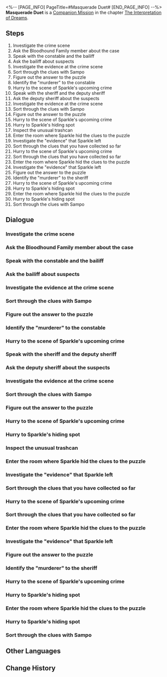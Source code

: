 <%-- [PAGE_INFO]
PageTitle=#Masquerade Duet#
[END_PAGE_INFO] --%>
{{Stub|Dialogue, characters, and location(s)}}
{{Mission Infobox
|id            = 2021802
|title         = 
|image         = Mission Masquerade Duet.png
|type          = Companion
|event_name    = 
|chapter       = The Interpretation of Dreams (Companion Mission Chapter)
|requirements  = 
|summary       = <!--official mission summary from Fate's Atlas-->
|characters    = <!--characters that appear in this mission-->
|startLocation = <!--location as it intially appears on the mission screen-->
|world         = <!--i.e. Penacony-->
|area          = <!--i.e. A Child's Dream-->
|prev          = 
|next          = 
|exp           = 
|credits       = 
|stellarJade   = 
|other         = 
}}
'''Masquerade Duet''' is a [[Companion Mission]] in the chapter [[The Interpretation of Dreams (Companion Mission Chapter)|The Interpretation of Dreams]].

==Steps==
# Investigate the crime scene
# Ask the Bloodhound Family member about the case
# Speak with the constable and the bailiff
# Ask the bailiff about suspects
# Investigate the evidence at the crime scene
# Sort through the clues with Sampo
# Figure out the answer to the puzzle
# Identify the "murderer" to the constable
# Hurry to the scene of Sparkle's upcoming crime
# Speak with the sheriff and the deputy sheriff
# Ask the deputy sheriff about the suspects
# Investigate the evidence at the crime scene
# Sort through the clues with Sampo
# Figure out the answer to the puzzle
# Hurry to the scene of Sparkle's upcoming crime
# Hurry to Sparkle's hiding spot
# Inspect the unusual trashcan
# Enter the room where Sparkle hid the clues to the puzzle
# Investigate the "evidence" that Sparkle left
# Sort through the clues that you have collected so far
# Hurry to the scene of Sparkle's upcoming crime
# Sort through the clues that you have collected so far
# Enter the room where Sparkle hid the clues to the puzzle
# Investigate the "evidence" that Sparkle left
# Figure out the answer to the puzzle
# Identify the "murderer" to the sheriff
# Hurry to the scene of Sparkle's upcoming crime
# Hurry to Sparkle's hiding spot
# Enter the room where Sparkle hid the clues to the puzzle
# Hurry to Sparkle's hiding spot
# Sort through the clues with Sampo

<!--
==Gameplay Notes==

--><!--
==Trial Character==

-->
==Dialogue==
{{Stub Dialogue}}
===Investigate the crime scene===
{{Mission Description|type=companion|location=<!--to be added-->|This dreamscape that Black Swan has prepared is way too exciting, throwing you into a "crime scene" As soon as you enter. Here you see Black Swan, a Bloodhound Family Law Enforcer, and... Sampo!? What is that guy doing here!?}}
{{Dialogue Start}}
:{{tx}}
{{Dialogue End}}

===Ask the Bloodhound Family member about the case===
{{Mission Description|type=companion|location=<!--to be added-->|update|It seems that there was a "murder case" (fortunately, in Penacony, it is almost impossible for people to actually be "murdered"), and the murderer is without question the enigmatic Sparkle. It seems that Black Swan has no intention of telling the Bloodhound Family about the murderer's identity. She is instead planning on playing with Sparkle. You cannot grasp what either Sparkle or Black Swan is thinking.}}
{{Dialogue Start}}
:{{tx}}
{{Dialogue End}}

===Speak with the constable and the bailiff===
{{Mission Description|type=companion|location=<!--to be added-->|update|Sparkle left a lot of items behind at the crime scene and used them to construct a bizarre stage play. It seems that this "murder" was simply a bait to attract the attention of her audience, and this "puzzle" was actually the challenge that she had left for Black Swan.}}
{{Dialogue Start}}
:{{tx}}
{{Dialogue End}}

===Ask the bailiff about suspects===
{{Mission Description|type=companion|location=<!--to be added-->|update|Black Swan begins collecting clues, trying to solve the puzzle that Sparkle left behind. You can't help but wonder why Sparkle would go through all this effort. However, when it comes to people like Sparkle, asking "why" normally means you are on the wrong track. Why not play with Black Swan the logic game that Sparkle left behind... Perhaps Sparkle's true motive is concealed within.}}
{{Dialogue Start}}
:{{tx}}
{{Dialogue End}}

===Investigate the evidence at the crime scene===
{{Mission Description|type=companion|location=<!--to be added-->|update|Black Swan begins collecting clues, trying to solve the puzzle that Sparkle left behind. You can't help but wonder why Sparkle would go through all this effort. However, when it comes to people like Sparkle, asking "why" normally means you are on the wrong track. Why not play with Black Swan the logic game that Sparkle left behind... Perhaps Sparkle's true motive is concealed within.}}
{{Dialogue Start}}
:{{tx}}
{{Dialogue End}}

===Sort through the clues with Sampo===
{{Mission Description|type=companion|location=<!--to be added-->|update|Black Swan begins collecting clues, trying to solve the puzzle that Sparkle left behind. You can't help but wonder why Sparkle would go through all this effort. However, when it comes to people like Sparkle, asking "why" normally means you are on the wrong track. Why not play with Black Swan the logic game that Sparkle left behind... Perhaps Sparkle's true motive is concealed within.}}
{{Dialogue Start}}
:{{tx}}
{{Dialogue End}}

===Figure out the answer to the puzzle===
{{Mission Description|type=companion|location=<!--to be added-->|update|Black Swan begins collecting clues, trying to solve the puzzle that Sparkle left behind. You can't help but wonder why Sparkle would go through all this effort. However, when it comes to people like Sparkle, asking "why" normally means you are on the wrong track. Why not play with Black Swan the logic game that Sparkle left behind... Perhaps Sparkle's true motive is concealed within.}}
{{Dialogue Start}}
:{{tx}}
{{Dialogue End}}

===Identify the "murderer" to the constable===
{{Mission Description|type=companion|location=<!--to be added-->|update|Black Swan begins collecting clues, trying to solve the puzzle that Sparkle left behind. You can't help but wonder why Sparkle would go through all this effort. However, when it comes to people like Sparkle, asking "why" normally means you are on the wrong track. Why not play with Black Swan the logic game that Sparkle left behind... Perhaps Sparkle's true motive is concealed within.}}
{{Dialogue Start}}
:{{tx}}
{{Dialogue End}}

===Hurry to the scene of Sparkle's upcoming crime===
{{Mission Description|type=companion|location=<!--to be added-->|update|You have solved the puzzle, but the game is not over. The "constable" has told Black Swan that Sparkle is about to commit another murder, and Black Swan definitely would not have enough time to stop her. You feel a brief but intense surge of emotion flash across the Dreamscape, likely because Black Swan dislikes this feeling of being led on a wild goose chase by others.}}
{{Dialogue Start}}
:{{tx}}
{{Dialogue End}}

===Speak with the sheriff and the deputy sheriff===
{{Mission Description|type=companion|location=<!--to be added-->|update|Another murder, another play, and another puzzle. Sampo seems extremely distressed and ready to escape back into his secluded and quiet Winterland. Black Swan, on the other hand, seems calm and contented, thoroughly enjoying the detective game that Sparkle prepared. However, they are not the type to have their emotions displayed across their faces, so you are uncertain whether they are really distressed or calm.<br />However, the Dreamscape Sales Store is still a place of entertainment, so perhaps it would be better to focus on investigating the puzzle Sparkle left behind than trying to assess the true thoughts of these "characters." Let's enjoy a game of logic and deduction.}}
{{Dialogue Start}}
:{{tx}}
{{Dialogue End}}

===Ask the deputy sheriff about the suspects===
{{Mission Description|type=companion|location=<!--to be added-->|update|Another murder, another play, and another puzzle. Sampo seems extremely distressed and ready to escape back into his secluded and quiet Winterland. Black Swan, on the other hand, seems calm and contented, thoroughly enjoying the detective game that Sparkle prepared. However, they are not the type to have their emotions displayed across their faces, so you are uncertain whether they are really distressed or calm.<br />However, the Dreamscape Sales Store is still a place of entertainment, so perhaps it would be better to focus on investigating the puzzle Sparkle left behind than trying to assess the true thoughts of these "characters." Let's enjoy a game of logic and deduction.}}
{{Dialogue Start}}
:{{tx}}
{{Dialogue End}}

===Investigate the evidence at the crime scene===
{{Mission Description|type=companion|location=<!--to be added-->|update|Another murder, another play, and another puzzle. Sampo seems extremely distressed and ready to escape back into his secluded and quiet Winterland. Black Swan, on the other hand, seems calm and contented, thoroughly enjoying the detective game that Sparkle prepared. However, they are not the type to have their emotions displayed across their faces, so you are uncertain whether they are really distressed or calm.<br />However, the Dreamscape Sales Store is still a place of entertainment, so perhaps it would be better to focus on investigating the puzzle Sparkle left behind than trying to assess the true thoughts of these "characters." Let's enjoy a game of logic and deduction.}}
{{Dialogue Start}}
:{{tx}}
{{Dialogue End}}

===Sort through the clues with Sampo===
{{Mission Description|type=companion|location=<!--to be added-->|update|Another murder, another play, and another puzzle. Sampo seems extremely distressed and ready to escape back into his secluded and quiet Winterland. Black Swan, on the other hand, seems calm and contented, thoroughly enjoying the detective game that Sparkle prepared. However, they are not the type to have their emotions displayed across their faces, so you are uncertain whether they are really distressed or calm.<br />However, the Dreamscape Sales Store is still a place of entertainment, so perhaps it would be better to focus on investigating the puzzle Sparkle left behind than trying to assess the true thoughts of these "characters." Let's enjoy a game of logic and deduction.}}
{{Dialogue Start}}
:{{tx}}
{{Dialogue End}}

===Figure out the answer to the puzzle===
{{Mission Description|type=companion|location=<!--to be added-->|update|Another murder, another play, and another puzzle. Sampo seems extremely distressed and ready to escape back into his secluded and quiet Winterland. Black Swan, on the other hand, seems calm and contented, thoroughly enjoying the detective game that Sparkle prepared. However, they are not the type to have their emotions displayed across their faces, so you are uncertain whether they are really distressed or calm.<br />However, the Dreamscape Sales Store is still a place of entertainment, so perhaps it would be better to focus on investigating the puzzle Sparkle left behind than trying to assess the true thoughts of these "characters." Let's enjoy a game of logic and deduction.}}
{{Dialogue Start}}
:{{tx}}
{{Dialogue End}}

===Hurry to the scene of Sparkle's upcoming crime===
{{Mission Description|type=companion|location=<!--to be added-->|update|Black Swan has solved the puzzle that isn't a puzzle... Clearly, the game is still not over. Once again, Black Swan follows Sparkle's instructions and rushes to the next crime scene. You feel as if you sense another brief burst of emotion... Black Swan is getting a little tired of these games.}}
{{Dialogue Start}}
:{{tx}}
{{Dialogue End}}

===Hurry to Sparkle's hiding spot===
{{Mission Description|type=companion|location=<!--to be added-->|update|"Challenge the audience"... You have read a lot of detective novels that March 7th shoved into your hands and are no stranger to this kind of plot. Although, normally it's the job of the author or the detective to challenge the reader (or audience), is it not? How is it that in Sparkle's game, it's the murderer who's throwing down the gauntlet? Surely this is closer to "threatening the audience" than challenging...? It's just what you've come to expect from Sparkle.<br />Either way, happy hunting.}}
{{Dialogue Start}}
:{{tx}}
{{Dialogue End}}

===Inspect the unusual trashcan===
{{Mission Description|type=companion|location=<!--to be added-->|update|What stands before Black Swan in this moment is undoubtedly a trashcan. A Belobogian-style trashcan. This sight is supposed to shock you, but it does not. You have seen many strange things on your journeys. This sense of being unfazed by the bizarre makes you feel like you have really gained some life experience.}}
{{Dialogue Start}}
:{{tx}}
{{Dialogue End}}

===Enter the room where Sparkle hid the clues to the puzzle===
{{Mission Description|type=companion|location=<!--to be added-->|update|Black Swan begins collecting clues, trying to solve the puzzle that Sparkle left behind. You can't help but wonder why Sparkle would go through all this effort. However, when it comes to people like Sparkle, asking "why" normally means you are on the wrong track. Why not play with Black Swan the logic game that Sparkle left behind... Perhaps Sparkle's true motive is concealed within.}}
{{Dialogue Start}}
:{{tx}}
{{Dialogue End}}

===Investigate the "evidence" that Sparkle left===
{{Mission Description|type=companion|location=<!--to be added-->|update|Black Swan begins collecting clues, trying to solve the puzzle that Sparkle left behind. You can't help but wonder why Sparkle would go through all this effort. However, when it comes to people like Sparkle, asking "why" normally means you are on the wrong track. Why not play with Black Swan the logic game that Sparkle left behind... Perhaps Sparkle's true motive is concealed within.}}
{{Dialogue Start}}
:{{tx}}
{{Dialogue End}}

===Sort through the clues that you have collected so far===
{{Mission Description|type=companion|location=<!--to be added-->|update|Black Swan begins collecting clues, trying to solve the puzzle that Sparkle left behind. You can't help but wonder why Sparkle would go through all this effort. However, when it comes to people like Sparkle, asking "why" normally means you are on the wrong track. Why not play with Black Swan the logic game that Sparkle left behind... Perhaps Sparkle's true motive is concealed within.}}
{{Dialogue Start}}
:{{tx}}
{{Dialogue End}}

===Hurry to the scene of Sparkle's upcoming crime===
{{Mission Description|type=companion|location=<!--to be added-->|update|You have solved the puzzle, but the game is not over. The "constable" has told Black Swan that Sparkle is about to commit another murder, and Black Swan definitely would not have enough time to stop her. You feel a brief but intense surge of emotion flash across the Dreamscape, likely because Black Swan dislikes this feeling of being led on a wild goose chase by others.}}
{{Dialogue Start}}
:{{tx}}
{{Dialogue End}}

===Sort through the clues that you have collected so far===
{{Mission Description|type=companion|location=<!--to be added-->|update|Another murder, another play, and another puzzle. Sampo seems extremely distressed and ready to escape back into his secluded and quiet Winterland. Black Swan, on the other hand, seems calm and contented, thoroughly enjoying the detective game that Sparkle prepared. However, they are not the type to have their emotions displayed across their faces, so you are uncertain whether they are really distressed or calm.<br />However, the Dreamscape Sales Store is still a place of entertainment, so perhaps it would be better to focus on investigating the puzzle Sparkle left behind than trying to assess the true thoughts of these "characters." Let's enjoy a game of logic and deduction.}}
{{Dialogue Start}}
:{{tx}}
{{Dialogue End}}

===Enter the room where Sparkle hid the clues to the puzzle===
{{Mission Description|type=companion|location=<!--to be added-->|update|Another murder, another play, and another puzzle. Sampo seems extremely distressed and ready to escape back into his secluded and quiet Winterland. Black Swan, on the other hand, seems calm and contented, thoroughly enjoying the detective game that Sparkle prepared. However, they are not the type to have their emotions displayed across their faces, so you are uncertain whether they are really distressed or calm.<br />However, the Dreamscape Sales Store is still a place of entertainment, so perhaps it would be better to focus on investigating the puzzle Sparkle left behind than trying to assess the true thoughts of these "characters." Let's enjoy a game of logic and deduction.}}
{{Dialogue Start}}
:{{tx}}
{{Dialogue End}}

===Investigate the "evidence" that Sparkle left===
{{Mission Description|type=companion|location=<!--to be added-->|update|Another murder, another play, and another puzzle. Sampo seems extremely distressed and ready to escape back into his secluded and quiet Winterland. Black Swan, on the other hand, seems calm and contented, thoroughly enjoying the detective game that Sparkle prepared. However, they are not the type to have their emotions displayed across their faces, so you are uncertain whether they are really distressed or calm.<br />However, the Dreamscape Sales Store is still a place of entertainment, so perhaps it would be better to focus on investigating the puzzle Sparkle left behind than trying to assess the true thoughts of these "characters." Let's enjoy a game of logic and deduction.}}
{{Dialogue Start}}
:{{tx}}
{{Dialogue End}}

===Figure out the answer to the puzzle===
{{Mission Description|type=companion|location=<!--to be added-->|update|Another murder, another play, and another puzzle. Sampo seems extremely distressed and ready to escape back into his secluded and quiet Winterland. Black Swan, on the other hand, seems calm and contented, thoroughly enjoying the detective game that Sparkle prepared. However, they are not the type to have their emotions displayed across their faces, so you are uncertain whether they are really distressed or calm.<br />However, the Dreamscape Sales Store is still a place of entertainment, so perhaps it would be better to focus on investigating the puzzle Sparkle left behind than trying to assess the true thoughts of these "characters." Let's enjoy a game of logic and deduction.}}
{{Dialogue Start}}
:{{tx}}
{{Dialogue End}}

===Identify the "murderer" to the sheriff===
{{Mission Description|type=companion|location=<!--to be added-->|update|Another murder, another play, and another puzzle. Sampo seems extremely distressed and ready to escape back into his secluded and quiet Winterland. Black Swan, on the other hand, seems calm and contented, thoroughly enjoying the detective game that Sparkle prepared. However, they are not the type to have their emotions displayed across their faces, so you are uncertain whether they are really distressed or calm.<br />However, the Dreamscape Sales Store is still a place of entertainment, so perhaps it would be better to focus on investigating the puzzle Sparkle left behind than trying to assess the true thoughts of these "characters." Let's enjoy a game of logic and deduction.}}
{{Dialogue Start}}
:{{tx}}
{{Dialogue End}}

===Hurry to the scene of Sparkle's upcoming crime===
{{Mission Description|type=companion|location=<!--to be added-->|update|Black Swan has solved the puzzle that isn't a puzzle... Clearly, the game is still not over. Once again, Black Swan follows Sparkle's instructions and rushes to the next crime scene. You feel as if you sense another brief burst of emotion... Black Swan is getting a little tired of these games.}}
{{Dialogue Start}}
:{{tx}}
{{Dialogue End}}

===Hurry to Sparkle's hiding spot===
{{Mission Description|type=companion|location=<!--to be added-->|update|"Challenge the audience"... You have read a lot of detective novels that March 7th shoved into your hands and are no stranger to this kind of plot. Although, normally it's the job of the author or the detective to challenge the reader (or audience), is it not? How is it that in Sparkle's game, it's the murderer who's throwing down the gauntlet? Surely this is closer to "threatening the audience" than challenging...? It's just what you've come to expect from Sparkle.<br />Either way, happy hunting.}}
{{Dialogue Start}}
:{{tx}}
{{Dialogue End}}

===Enter the room where Sparkle hid the clues to the puzzle===
{{Mission Description|type=companion|location=<!--to be added-->|update|Black Swan begins collecting clues, trying to solve the puzzle that Sparkle left behind. You can't help but wonder why Sparkle would go through all this effort. However, when it comes to people like Sparkle, asking "why" normally means you are on the wrong track. Why not play with Black Swan the logic game that Sparkle left behind... Perhaps Sparkle's true motive is concealed within.}}
{{Dialogue Start}}
:{{tx}}
{{Dialogue End}}

===Hurry to Sparkle's hiding spot===
{{Mission Description|type=companion|location=<!--to be added-->|update|"Challenge the audience"... You have read a lot of detective novels that March 7th shoved into your hands and are no stranger to this kind of plot. Although, normally it's the job of the author or the detective to challenge the reader (or audience), is it not? How is it that in Sparkle's game, it's the murderer who's throwing down the gauntlet? Surely this is closer to "threatening the audience" than challenging...? It's just what you've come to expect from Sparkle.<br />Either way, happy hunting.}}
{{Dialogue Start}}
:{{tx}}
{{Dialogue End}}

===Sort through the clues with Sampo===
{{Mission Description|type=companion|location=<!--to be added-->|update|Black Swan begins collecting clues, trying to solve the puzzle that Sparkle left behind. You can't help but wonder why Sparkle would go through all this effort. However, when it comes to people like Sparkle, asking "why" normally means you are on the wrong track. Why not play with Black Swan the logic game that Sparkle left behind... Perhaps Sparkle's true motive is concealed within.}}
{{Dialogue Start}}
:{{tx}}
{{Dialogue End}}

==Other Languages==
{{Other Languages
|en   = Masquerade Duet
|zhs  = 假面双人舞
|zht  = 假面雙人舞
|ja   = 仮面幻想曲
|ko   = 가면의 듀엣
|es   = Dueto enmascarado
|fr   = Mascarade à deux
|ru   = Вальс на маскараде
|th   = คู่เต้นรำสวมหน้ากาก
|vi   = Vũ Điệu Mặt Nạ Đôi
|de   = Maskerade im Duett
|id   = Tarian Topeng Duet
|pt   = Dueto Mascarado
}}

==Change History==
{{Change History|2.0}}
